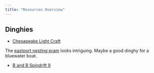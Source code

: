 ```yaml
---
title: "Resources Overview"
---
```


## Dinghies

* [Chesapeake Light Craft](https://www.clcboats.com/index.php)

The [eastport nesting pram](https://www.clcboats.com/shop/boats/wooden-sailboat-kits/eastport-pram/eastport-nesting-dinghy.html) looks intriguing. 
Maybe a good dinghy for a bluewater boat.

* [B and B Spindrift 9](https://bandbyachtdesigns.com/s9)

